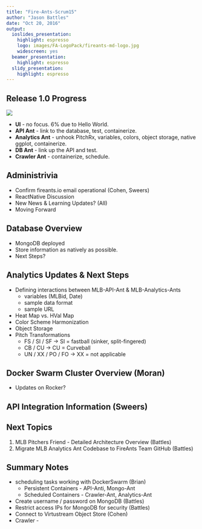 ```yaml
---
title: "Fire-Ants-Scrum15"
author: "Jason Battles"
date: "Oct 20, 2016"
output:
  ioslides_presentation:
    highlight: espresso
    logo: images/FA-LogoPack/fireants-md-logo.jpg
    widescreen: yes
  beamer_presentation:
    highlight: espresso
  slidy_presentation:
    highlight: espresso
---
```

## Release 1.0 Progress
![](images/prog-20161013.png)

* **UI** - no focus. 6% due to Hello World.
* **API Ant** - link to the database, test, containerize.
* **Analytics Ant** - unhook PitchRx, variables, colors, object storage, native ggplot, containerize.
* **DB Ant** - link up the API and test.
* **Crawler Ant** - containerize, schedule.

## Administrivia
- Confirm fireants.io email operational (Cohen, Sweers)
- ReactNative Discussion
- New News & Learning Updates? (All)
- Moving Forward

## Database Overview 
* MongoDB deployed
* Store information as natively as possible.
* Next Steps?

## Analytics Updates & Next Steps
* Defining interactions between MLB-API-Ant & MLB-Analytics-Ants
    - variables (MLBid, Date)
    - sample data format
    - sample URL
* Heat Map vs. HVal Map 
* Color Scheme Harmonization
* Object Storage
* Pitch Transformations
    - FS / SI / SF -> SI = fastball (sinker, split-fingered)
    - CB / CU -> CU = Curveball
    - UN / XX / PO / FO -> XX = not applicable
    
## Docker Swarm Cluster Overview (Moran)
* Updates on Rocker?

## API Integration Information (Sweers)

## Next Topics
1. MLB Pitchers Friend - Detailed Architecture Overview (Battles)
3. Migrate MLB Analytics Ant Codebase to FireAnts Team GitHub (Battles)

## Summary Notes
* scheduling tasks working with DockerSwarm (Brian)
    - Persistent Containers - API-Anti, Mongo-Ant
    - Scheduled Containers - Crawler-Ant, Analytics-Ant
* Create username / password on MongoDB (Battles)
* Restrict access IPs for MongoDB for security (Battles)
* Connect to Virtustream Object Store (Cohen)
* Crawler - 

                                
